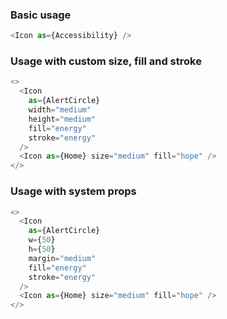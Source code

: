 ### Basic usage

```javascript
<Icon as={Accessibility} />
```

### Usage with custom size, fill and stroke

```javascript
<>
  <Icon
    as={AlertCircle}
    width="medium"
    height="medium"
    fill="energy"
    stroke="energy"
  />
  <Icon as={Home} size="medium" fill="hope" />
</>
```

### Usage with system props

```javascript
<>
  <Icon
    as={AlertCircle}
    w={50}
    h={50}
    margin="medium"
    fill="energy"
    stroke="energy"
  />
  <Icon as={Home} size="medium" fill="hope" />
</>
```
